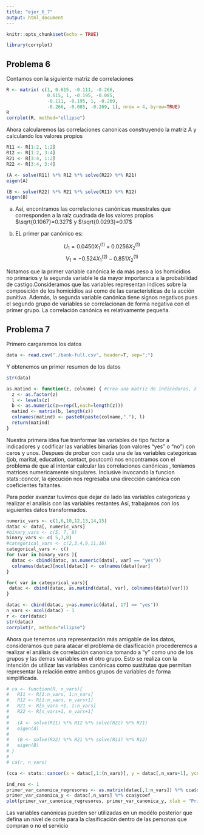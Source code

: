 ```yaml
---
title: "ejer_6_7"
output: html_document
---
```


```r
knitr::opts_chunk$set(echo = TRUE)
```

```r
library(corrplot)
```

## Problema 6

Contamos con la siguiente matriz de correlaciones

```r
R <- matrix( c(1, 0.615, -0.111, -0.266,
               0.615, 1, -0.195, -0.085,
               -0.111, -0.195, 1, -0.269,
               -0.266, -0.085, -0.269, 1), nrow = 4, byrow=TRUE)
R
corrplot(R, method="ellipse")
```



Ahora calcularemos las correlaciones canonicas construyendo la matriz A y calculando los valores propios



```r

R11 <- R[1:2, 1:2]
R12 <- R[1:2, 3:4]
R21 <- R[3:4, 1:2]
R22 <- R[3:4, 3:4]

(A <- solve(R11) %*% R12 %*% solve(R22) %*% R21)
eigen(A)

(B <- solve(R22) %*% R21 %*% solve(R11) %*% R12)
eigen(B)
```
a.
Así, encontramos las correlaciones canónicas muestrales que corresponden a la raíz cuadrada de los valores propios $\sqrt{0.1067}=0.327$ y $\sqrt{0.0293}=0.17$

b. EL primer par canónico es:

$$U_1 = 0.0450 X^{(1)}_1 + 0.0256X^{(1)}_2$$
$$V_1 = -0.524 X^{(2)}_1  -0.851X^{(1)}_2$$

Notamos que la primer variable canónica le da más peso a los homicidios no primarios y la segunda variable le da mayor importancia a la probabilidad de castigo.Consideramos que las variables representan índices sobre la composición de los homicidios así como de las características de la acción punitiva. Además, la segunda variable canónica tiene signos negativos pues el segundo grupo de variables se correlacionan de forma negativa con el primer grupo. La correlación canónica es relativamente pequeña.

## Problema 7

Primero cargaremos los datos

```r
data <- read.csv("./bank-full.csv", header=T, sep=";")
```

Y obtenemos un primer resumen de los datos

```r
str(data)
```

```r
as.matind <- function(z, colname) { #crea una matriz de indicadoras, z es categorica
  z <- as.factor(z)
  l <- levels(z)
  b <- as.numeric(z==rep(l,each=length(z)))
  matind <- matrix(b, length(z))
  colnames(matind) <- paste0(paste(colname,"."), l)
  return(matind)
}
```

Nuestra primera idea fue tranformar las variables de tipo factor a indicadores y codificar las variables binarias (con valores "yes" o "no") con ceros y unos. Despues de probar con cada una de las variables categóricas (job, marital, education, contact, poutcom) nos encontramos con el problema de que al intentar calcular las correlaciones canónicas , teníamos matrices numericamente singulares. Inclusive invocando la funcion stats::concor, la ejecución nos regresaba una dirección canónica con coeficientes faltantes.

Para poder avanzar tuvimos que dejar de lado las variables categoricas y realizar el analisis con las variables restantes.Así, trabajamos con los siguientes datos transformados.

```r
numeric_vars <- c(1,6,10,12,13,14,15)
datac <- data[, numeric_vars]
#binary_vars <- c(5, 7, 8)
binary_vars <- c( 5,7,8)
#categorical_vars <- c(2,3,4,9,11,16)
categorical_vars <- c()
for (var in binary_vars ){
  datac <- cbind(datac, as.numeric(data[, var] == "yes"))
  colnames(datac)[ncol(datac)] <- colnames(data)[var]
}

for( var in categorical_vars){
 datac <- cbind(datac, as.matind(data[, var], colnames(data)[var]))
}

datac <- cbind(datac, y=as.numeric(data[, 17] == "yes"))
n_vars <- ncol(datac) - 1
r <- cor(datac)
str(datac)
corrplot(r, method="ellipse")

```


Ahora que tenemos una representación más amigable de los datos, consideramos que para atacar el problema de clasificación procederemos a realizar el análisis de correlación canonica tomando a "y" como uno de los grupos y las demas variables en el otro grupo. Esto se realiza con la intención de utilizar las variables canónicas como sustitutas que permitan representar la relación entre ambos grupos de variables de forma simplificada. 

```r
# ca <- function(R, n_vars){
#   R11 <- R[1:n_vars, 1:n_vars]
#   R12 <- R[1:n_vars, n_vars+1]
#   R21 <- R[n_vars +1, 1:n_vars]
#   R22 <- R[n_vars+1, n_vars+1]
#   
#   (A <- solve(R11) %*% R12 %*% solve(R22) %*% R21)
#   eigen(A)
#   
#   (B <- solve(R22) %*% R21 %*% solve(R11) %*% R12)
#   eigen(B)
# }
# 
# ca(r, n_vars)
```

```r
(cca <- stats::cancor(x = datac[,1:(n_vars)], y = datac[,n_vars+1], ycenter =F))
```


```r
ind_res <- 1
primer_var_canonica_regresores <- as.matrix(datac[,1:n_vars]) %*% cca$xcoef[,1]
primer_var_canonica_y <- datac[,n_vars] %*% cca$ycoef
plot(primer_var_canonica_regresores, primer_var_canonica_y, xlab = "Primer variable canónica del grupo de regresores", ylab = "Primer variable canónica de y")
```

Las variables canónicas pueden ser utilizadas en un modélo posterior que defina un nivel de corte para la clasificación dentro de las personas que compran o no el servicio
